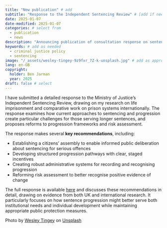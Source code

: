 ```yaml
---
title: "New publication" # add
subtitle: "Response to the Independent Sentencing Review" # [add if needed]
date: 2025-01-07
date-modified: 2025-01-07
categories: # select from
  - publication
  - news
description: "Announcing publication of consultation response on sentencing" # add
keywords: # add as needed
  - criminal justice policy
  - sentencing
image: "/_assets/wesley-tingey-9z9fxr_7Z-k-unsplash.jpg" # add as appropriate
lang: en-GB
copyright:
  holder: Ben Jarman
  year: 2025
draft: false # select
---
```


I have submitted a detailed response to the Ministry of Justice's Independent Sentencing Review, drawing on my research on life imprisonment and comparative work on prison systems internationally. The response examines how current approaches to sentencing and progression create particular challenges for those serving longer sentences, and proposes reforms to progression frameworks and risk assessment.

The response makes several **key recommendations**, including:

- Establishing a citizens' assembly to enable informed public deliberation about sentencing for serious offences
- Developing structured progression pathways with clear, staged incentives
- Creating robust administrative systems for recording and recognising progression
- Reforming risk assessment to better recognise positive evidence of change

The full response is available [here](/publications/jarmanIndependentSentencingReview2025.qmd) and discusses these recommendations in detail, drawing on evidence from both UK and international research. It particularly focuses on how sentence progression might better serve both institutional needs and individual development while maintaining appropriate public protection measures.

::: {.callout-note}
Photo by <a href="https://unsplash.com/@wesleyphotography?utm_content=creditCopyText&utm_medium=referral&utm_source=unsplash">Wesley Tingey</a> on <a href="https://unsplash.com/photos/brown-mallet-on-gray-wooden-surface-9z9fxr_7Z-k?utm_content=creditCopyText&utm_medium=referral&utm_source=unsplash">Unsplash</a>
:::